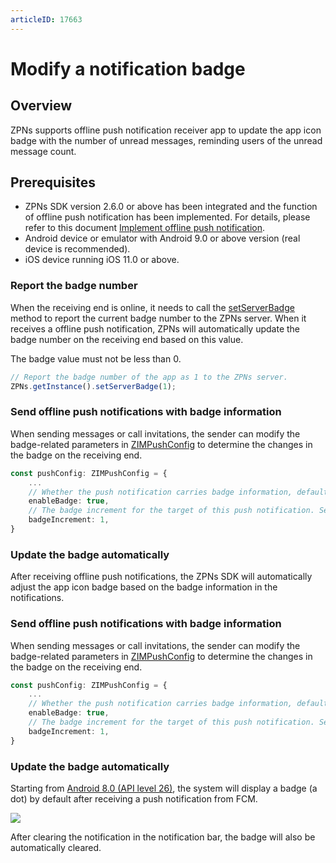 ```yaml
---
articleID: 17663
---
```

# Modify a notification badge


## Overview

ZPNs supports offline push notification receiver app to update the app icon badge with the number of unread messages, reminding users of the unread message count.

## Prerequisites

- ZPNs SDK version 2.6.0 or above has been integrated and the function of offline push notification has been implemented. For details, please refer to this document [Implement offline push notification](./../Implement%20offline%20push%20notification.mdx).
- Android device or emulator with Android 9.0 or above version (real device is recommended).
- iOS device running iOS 11.0 or above.


<Tabs>
<Tab title="iOS">

### Report the badge number

When the receiving end is online, it needs to call the [setServerBadge](https://pub.dev/documentation/zego_zpns/latest/zego_zpns/ZPNs/setServerBadge.html) method to report the current badge number to the ZPNs server. When it receives a offline push notification, ZPNs will automatically update the badge number on the receiving end based on this value.

<Note title="Note">
The badge value must not be less than 0.
</Note>

```typescript
// Report the badge number of the app as 1 to the ZPNs server.
ZPNs.getInstance().setServerBadge(1);
```

### Send offline push notifications with badge information

When sending messages or call invitations, the sender can modify the badge-related parameters in [ZIMPushConfig](@-ZIMPushConfig) to determine the changes in the badge on the receiving end.

```typescript
const pushConfig: ZIMPushConfig = {
    ...
    // Whether the push notification carries badge information, default is false.
    enableBadge: true,
    // The badge increment for the target of this push notification. Set it as 1 here, which will increase the badge number of the receiving end app by 1.
    badgeIncrement: 1,
}
```

### Update the badge automatically

After receiving offline push notifications, the ZPNs SDK will automatically adjust the app icon badge based on the badge information in the notifications.

</Tab>
<Tab title="Android">

### Send offline push notifications with badge information

When sending messages or call invitations, the sender can modify the badge-related parameters in [ZIMPushConfig](@-ZIMPushConfig) to determine the changes in the badge on the receiving end.

```typescript
const pushConfig: ZIMPushConfig = {
    ...
    // Whether the push notification carries badge information, default is false.
    enableBadge: true,
    // The badge increment for the target of this push notification. Set it as 1 here, which will increase the badge number of the receiving end app by 1.
    badgeIncrement: 1,
}
```

### Update the badge automatically

Starting from [Android 8.0 (API level 26)](https://developer.android.com/develop/ui/views/notifications/badges), the system will display a badge (a dot) by default after receiving a push notification from FCM.

<Frame width="128" height="auto" caption=""><img src="https://storage.zego.im/sdk-doc/Pics/ZIM/icon.png" /></Frame>

After clearing the notification in the notification bar, the badge will also be automatically cleared.

</Tab>
</Tabs>
